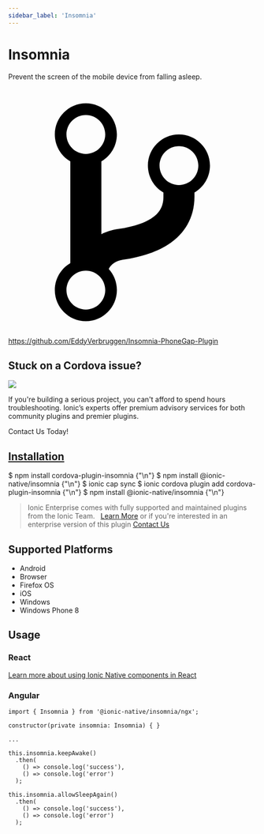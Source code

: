 ```yaml
---
sidebar_label: 'Insomnia'
---
```



# Insomnia

Prevent the screen of the mobile device from falling asleep.

<p><a href="https://github.com/EddyVerbruggen/Insomnia-PhoneGap-Plugin" target="_blank" rel="noopener" className="git-link">
  <svg viewBox="0 0 512 512"><path d="M416 160c0-35.3-28.7-64-64-64s-64 28.7-64 64c0 23.7 12.9 44.3 32 55.4v8.6c0 19.9-7.8 33.7-25.3 44.9-15.4 9.8-38.1 17.1-67.5 21.5-14 2.1-25.7 6-35.2 10.7V151.4c19.1-11.1 32-31.7 32-55.4 0-35.3-28.7-64-64-64S96 60.7 96 96c0 23.7 12.9 44.3 32 55.4v209.2c-19.1 11.1-32 31.7-32 55.4 0 35.3 28.7 64 64 64s64-28.7 64-64c0-16.6-6.3-31.7-16.7-43.1 1.9-4.9 9.7-16.3 29.4-19.3 38.8-5.8 68.9-15.9 92.3-30.8 36-22.8 55-57 55-98.8v-8.6c19.1-11.1 32-31.7 32-55.4zM160 56c22.1 0 40 17.9 40 40s-17.9 40-40 40-40-17.9-40-40 17.9-40 40-40zm0 400c-22.1 0-40-17.9-40-40s17.9-40 40-40 40 17.9 40 40-17.9 40-40 40zm192-256c-22.1 0-40-17.9-40-40s17.9-40 40-40 40 17.9 40 40-17.9 40-40 40z"></path></svg> https://github.com/EddyVerbruggen/Insomnia-PhoneGap-Plugin
</a></p>

<h2>Stuck on a Cordova issue?</h2>
<DocsCard className="cordova-ee-card" header="Don't waste precious time on plugin issues." href="https://ionicframework.com/sales?product_of_interest=Ionic%20Native">
  <div>
    <img src={require('./_assets/img/native-cordova-bot.png').default} class="cordova-ee-img" />
    <p>If you're building a serious project, you can't afford to spend hours troubleshooting. Ionic’s experts offer premium advisory services for both community plugins and premier plugins.</p>
    <DocsButton className="native-ee-detail">Contact Us Today!</DocsButton>
  </div>
</DocsCard>

<h2 id="installation">
  <a href="#installation">Installation</a>
</h2>
<Tabs groupId="runtime" defaultValue="Capacitor" values={[
  {value: 'Capacitor', label: 'Capacitor'},
  {value: 'Cordova', label: 'Cordova'},
  {value: 'Enterprise', label: 'Enterprise'},
]}>
  <TabItem value="Capacitor">
    <CodeBlock className="language-shell">
      $ npm install cordova-plugin-insomnia {"\n"}
      $ npm install @ionic-native/insomnia {"\n"}
      $ ionic cap sync
    </CodeBlock>
  </TabItem>
  <TabItem value="Cordova">
    <CodeBlock className="language-shell">
      $ ionic cordova plugin add cordova-plugin-insomnia {"\n"}
      $ npm install @ionic-native/insomnia {"\n"}
    </CodeBlock>
  </TabItem>
  <TabItem value="Enterprise">
    <blockquote>Ionic Enterprise comes with fully supported and maintained plugins from the Ionic Team. &nbsp;
      <a class="btn" href="https://ionic.io/docs/premier-plugins">Learn More</a> or if you're interested in an enterprise version of this plugin <a class="btn" href="https://ionicframework.com/sales?product_of_interest=Ionic%20Enterprise%20Engine">Contact Us</a></blockquote>
  </TabItem>
</Tabs>

## Supported Platforms

- Android
- Browser
- Firefox OS
- iOS
- Windows
- Windows Phone 8

## Usage

### React

[Learn more about using Ionic Native components in React](../native-community.md#react)

### Angular

```tsx
import { Insomnia } from '@ionic-native/insomnia/ngx';

constructor(private insomnia: Insomnia) { }

...

this.insomnia.keepAwake()
  .then(
    () => console.log('success'),
    () => console.log('error')
  );

this.insomnia.allowSleepAgain()
  .then(
    () => console.log('success'),
    () => console.log('error')
  );
```
